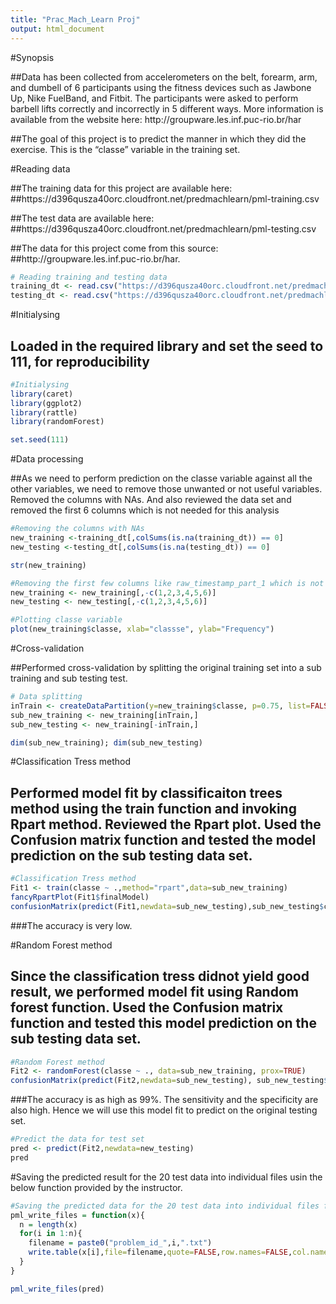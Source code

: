 ```yaml
---
title: "Prac_Mach_Learn Proj"
output: html_document
---
```

#Synopsis

##Data has been collected from accelerometers on the belt, forearm, arm, and dumbell of 6 participants using the fitness devices such as Jawbone Up, Nike FuelBand, and Fitbit. The participants were asked to perform barbell lifts correctly and incorrectly in 5 different ways. More information is available from the website here: http://groupware.les.inf.puc-rio.br/har 

##The goal of this project is to predict the manner in which they did the exercise. This is the "classe" variable in the training set. 


#Reading data

##The training data for this project are available here:
##https://d396qusza40orc.cloudfront.net/predmachlearn/pml-training.csv

##The test data are available here:
##https://d396qusza40orc.cloudfront.net/predmachlearn/pml-testing.csv

##The data for this project come from this source: ##http://groupware.les.inf.puc-rio.br/har.

```r
# Reading training and testing data
training_dt <- read.csv("https://d396qusza40orc.cloudfront.net/predmachlearn/pml-training.csv", header=TRUE, na.strings = c("NA","NAN", ""), row.names = 1)
testing_dt <- read.csv("https://d396qusza40orc.cloudfront.net/predmachlearn/pml-testing.csv", header=TRUE, na.strings = c("NA","NAN", ""), row.names = 1)
```

#Initialysing

## Loaded in the required library and set the seed to 111, for reproducibility
```r
#Initialysing
library(caret)
library(ggplot2)
library(rattle)
library(randomForest)

set.seed(111)
```

#Data processing

##As we need to perform prediction on the classe variable against all the other variables, we need to remove those unwanted or not useful variables. Removed the columns with NAs. And also reviewed the data set and removed the first 6 columns which is not needed for this analysis

```r
#Removing the columns with NAs
new_training <-training_dt[,colSums(is.na(training_dt)) == 0]
new_testing <-testing_dt[,colSums(is.na(testing_dt)) == 0]

str(new_training)

#Removing the first few columns like raw_timestamp_part_1 which is not needed for this analysis
new_training <- new_training[,-c(1,2,3,4,5,6)]
new_testing <- new_testing[,-c(1,2,3,4,5,6)]
```

```r
#Plotting classe variable
plot(new_training$classe, xlab="classse", ylab="Frequency")
```

#Cross-validation

##Performed cross-validation by splitting the original training set into a sub training and sub testing test.

```r
# Data splitting
inTrain <- createDataPartition(y=new_training$classe, p=0.75, list=FALSE)
sub_new_training <- new_training[inTrain,]
sub_new_testing <- new_training[-inTrain,]

dim(sub_new_training); dim(sub_new_testing)
```

#Classification Tress method

## Performed model fit by classificaiton trees method using the train function and invoking Rpart method. Reviewed the Rpart plot. Used the Confusion matrix function and tested the model prediction on the sub testing data set.
```r
#Classification Tress method
Fit1 <- train(classe ~ .,method="rpart",data=sub_new_training)
fancyRpartPlot(Fit1$finalModel)
confusionMatrix(predict(Fit1,newdata=sub_new_testing),sub_new_testing$classe)
```
###The accuracy is very low. 

#Random Forest method

## Since the classification tress didnot yield good result, we performed model fit using Random forest function. Used the Confusion matrix function and tested this model prediction on the sub testing data set.

```r
#Random Forest method
Fit2 <- randomForest(classe ~ ., data=sub_new_training, prox=TRUE)
confusionMatrix(predict(Fit2,newdata=sub_new_testing), sub_new_testing$classe)
```

###The accuracy is as high as 99%. The sensitivity and the specificity are also high. Hence we will use this model fit to predict on the original testing set.

```r
#Predict the data for test set
pred <- predict(Fit2,newdata=new_testing)
pred
```

#Saving the predicted result for the 20 test data into individual files usin the below function provided by the instructor.
```r
#Saving the predicted data for the 20 test data into individual files for result submission
pml_write_files = function(x){
  n = length(x)
  for(i in 1:n){
    filename = paste0("problem_id_",i,".txt")
    write.table(x[i],file=filename,quote=FALSE,row.names=FALSE,col.names=FALSE)
  }
}

pml_write_files(pred)
```


